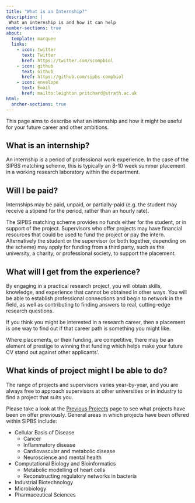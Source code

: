```yaml
---
title: "What is an Internship?"
description: |
 What an internship is and how it can help
number-sections: true
about:
  template: marquee
  links:
    - icon: twitter
      text: Twitter
      href: https://twitter.com/scompbiol
    - icon: github
      text: Github
      href: https://github.com/sipbs-compbiol
    - icon: envelope
      text: Email
      href: mailto:leighton.pritchard@strath.ac.uk
html:
  anchor-sections: true
---
```


This page aims to describe what an internship and how it might be useful for your future career and other ambitions.

## What is an internship?

An internship is a period of professional work experience. In the case of the SIPBS matching scheme, this is typically an 8-10 week summer placement in a working research laboratory within the department.

## Will I be paid?

Internships may be paid, unpaid, or partially-paid (e.g. the student may receive a stipend for the period, rather than an hourly rate).

The SIPBS matching scheme provides no funds either for the student, or in support of the project. Supervisors who offer projects may have financial resources that could be used to fund the project or pay the intern. Alternatively the student or the supervisor (or both together, depending on the scheme) may apply for funding from a third party, such as the university, a charity, or professional society, to support the placement.

## What will I get from the experience?

By engaging in a practical research project, you will obtain skills, knowledge, and experience that cannot be obtained in other ways. You will be able to establish professional connections and begin to network in the field, as well as contributing to finding answers to real, cutting-edge research questions.

If you think you might be interested in a research career, then a placement is one way to find out if that career path is something you might like.

Where placements, or their funding, are competitive, there may be an element of prestige to winning that funding which helps make your future CV stand out against other applicants'.

## What kinds of project might I be able to do?

::: .callout-note
The range of projects and supervisors varies year-by-year, and you are always free to approach supervisors at other universities or in industry to find a project that suits you.
:::

Please take a look at the [Previous Projects](./previous_projects.qmd) page to see what projects have been on offer previously. General areas in which projects have been offered within SIPBS include:

- Cellular Basis of Disease
  - Cancer
  - Inflammatory disease
  - Cardiovascular and metabolic disease
  - Neuroscience and mental health
- Computational Biology and Bioinformatics
  - Metabolic modelling of heart cells
  - Reconstructing regulatory networks in bacteria
- Industrial Biotechnology
- Microbiology
- Pharmaceutical Sciences